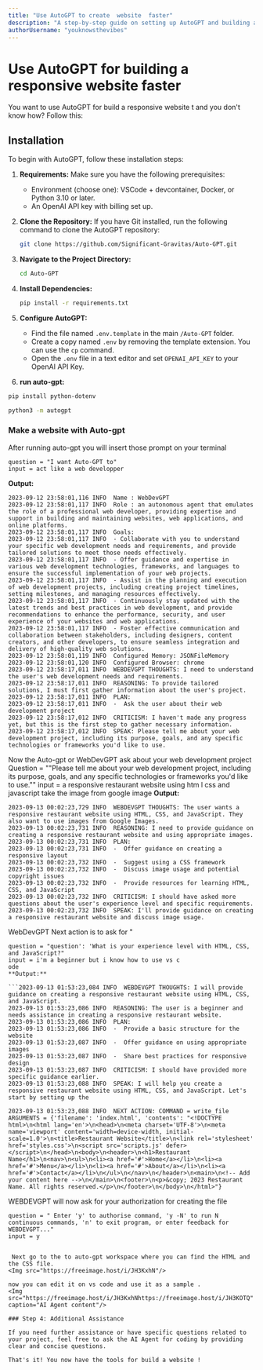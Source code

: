 ```yaml
---
title: "Use AutoGPT to create  website  faster"
description: "A step-by-step guide on setting up AutoGPT and building an responsive website"
authorUsername: "youknowsthevibes"
--- 
```


# Use AutoGPT for building a responsive website faster 
You want to use AutoGPT for build a responsive website  t and you don't know how? Follow this:

## Installation

To begin with AutoGPT, follow these installation steps:

1. **Requirements:** Make sure you have the following prerequisites:
   - Environment (choose one): VSCode + devcontainer, Docker, or Python 3.10 or later.
   - An OpenAI API key with billing set up.

2. **Clone the Repository:** If you have Git installed, run the following command to clone the AutoGPT repository:

   ```bash
   git clone https://github.com/Significant-Gravitas/Auto-GPT.git
   ```

3. **Navigate to the Project Directory:**

   ```bash
   cd Auto-GPT
   ```

4. **Install Dependencies:**

   ```bash
   pip install -r requirements.txt
   ```

5. **Configure AutoGPT:**
   - Find the file named `.env.template` in the main `/Auto-GPT` folder.
   - Create a copy named `.env` by removing the template extension. You can use the `cp` command.
   - Open the `.env` file in a text editor and set `OPENAI_API_KEY` to your OpenAI API Key.
6. **run auto-gpt:**
 ```bash
pip install python-dotenv
 ```

   ```bash
  python3 -m autogpt
   ```

### Make a website with Auto-gpt
After running auto-gpt you will insert those  prompt on your terminal 

```terminal
question = "I want Auto-GPT to"
input = act like a web developper
```

**Output:**

``` 2023-09-12 23:58:01,115 INFO  WebDevGPT has been created with the following details:
2023-09-12 23:58:01,116 INFO  Name : WebDevGPT
2023-09-12 23:58:01,117 INFO  Role : an autonomous agent that emulates the role of a professional web developer, providing expertise and support in building and maintaining websites, web applications, and online platforms.
2023-09-12 23:58:01,117 INFO  Goals: 
2023-09-12 23:58:01,117 INFO  - Collaborate with you to understand your specific web development needs and requirements, and provide tailored solutions to meet those needs effectively.
2023-09-12 23:58:01,117 INFO  - Offer guidance and expertise in various web development technologies, frameworks, and languages to ensure the successful implementation of your web projects.
2023-09-12 23:58:01,117 INFO  - Assist in the planning and execution of web development projects, including creating project timelines, setting milestones, and managing resources effectively.
2023-09-12 23:58:01,117 INFO  - Continuously stay updated with the latest trends and best practices in web development, and provide recommendations to enhance the performance, security, and user experience of your websites and web applications.
2023-09-12 23:58:01,117 INFO  - Foster effective communication and collaboration between stakeholders, including designers, content creators, and other developers, to ensure seamless integration and delivery of high-quality web solutions.
2023-09-12 23:58:01,119 INFO  Configured Memory: JSONFileMemory
2023-09-12 23:58:01,120 INFO  Configured Browser: chrome
2023-09-12 23:58:17,011 INFO  WEBDEVGPT THOUGHTS: I need to understand the user's web development needs and requirements.
2023-09-12 23:58:17,011 INFO  REASONING: To provide tailored solutions, I must first gather information about the user's project.
2023-09-12 23:58:17,011 INFO  PLAN: 
2023-09-12 23:58:17,011 INFO  -  Ask the user about their web development project
2023-09-12 23:58:17,012 INFO  CRITICISM: I haven't made any progress yet, but this is the first step to gather necessary information.
2023-09-12 23:58:17,012 INFO  SPEAK: Please tell me about your web development project, including its purpose, goals, and any specific technologies or frameworks you'd like to use.
```
Now the Auto-gpt or WebDevGPT ask about your web development project 
Question = ""Please tell me about your web development project, including its purpose, goals, and any specific technologies or frameworks you'd like to use.""
input = a responsive restaurant website using htm
l css and javascript take the image from google 
image
**Output:**

```text
2023-09-13 00:02:23,729 INFO  WEBDEVGPT THOUGHTS: The user wants a responsive restaurant website using HTML, CSS, and JavaScript. They also want to use images from Google Images.
2023-09-13 00:02:23,731 INFO  REASONING: I need to provide guidance on creating a responsive restaurant website and using appropriate images.
2023-09-13 00:02:23,731 INFO  PLAN: 
2023-09-13 00:02:23,731 INFO  -  Offer guidance on creating a responsive layout
2023-09-13 00:02:23,732 INFO  -  Suggest using a CSS framework
2023-09-13 00:02:23,732 INFO  -  Discuss image usage and potential copyright issues
2023-09-13 00:02:23,732 INFO  -  Provide resources for learning HTML, CSS, and JavaScript
2023-09-13 00:02:23,732 INFO  CRITICISM: I should have asked more questions about the user's experience level and specific requirements.
2023-09-13 00:02:23,732 INFO  SPEAK: I'll provide guidance on creating a responsive restaurant website and discuss image usage.
```
 WebDevGPT Next action is to ask for "
```terminal
question = "question': 'What is your experience level with HTML, CSS, and JavaScript?"
input = i'm a beginner but i know how to use vs c
ode
**Output:**

```2023-09-13 01:53:23,084 INFO  WEBDEVGPT THOUGHTS: I will provide guidance on creating a responsive restaurant website using HTML, CSS, and JavaScript.
2023-09-13 01:53:23,086 INFO  REASONING: The user is a beginner and needs assistance in creating a responsive restaurant website.
2023-09-13 01:53:23,086 INFO  PLAN: 
2023-09-13 01:53:23,086 INFO  -  Provide a basic structure for the website
2023-09-13 01:53:23,087 INFO  -  Offer guidance on using appropriate images
2023-09-13 01:53:23,087 INFO  -  Share best practices for responsive design
2023-09-13 01:53:23,087 INFO  CRITICISM: I should have provided more specific guidance earlier.
2023-09-13 01:53:23,088 INFO  SPEAK: I will help you create a responsive restaurant website using HTML, CSS, and JavaScript. Let's start by setting up the
```

```
2023-09-13 01:53:23,088 INFO  NEXT ACTION: COMMAND = write_file  ARGUMENTS = {'filename': 'index.html', 'contents': "<!DOCTYPE html>\n<html lang='en'>\n<head>\n<meta charset='UTF-8'>\n<meta name='viewport' content='width=device-width, initial-scale=1.0'>\n<title>Restaurant Website</title>\n<link rel='stylesheet' href='styles.css'>\n<script src='scripts.js' defer></script>\n</head>\n<body>\n<header>\n<h1>Restaurant Name</h1>\n<nav>\n<ul>\n<li><a href='#'>Home</a></li>\n<li><a href='#'>Menu</a></li>\n<li><a href='#'>About</a></li>\n<li><a href='#'>Contact</a></li>\n</ul>\n</nav>\n</header>\n<main>\n<!-- Add your content here -->\n</main>\n<footer>\n<p>&copy; 2023 Restaurant Name. All rights reserved.</p>\n</footer>\n</body>\n</html>"}
```
WEBDEVGPT will now ask for your authorization for creating the file 

```
question = " Enter 'y' to authorise command, 'y -N' to run N continuous commands, 'n' to exit program, or enter feedback for WEBDEVGPT..."
input = y


 Next go to the to auto-gpt workspace where you can find the HTML and the CSS file.
<Img src="https://freeimage.host/i/JH3KxhN"/>

now you can edit it on vs code and use it as a sample .
<Img src="https://freeimage.host/i/JH3KxhNhttps://freeimage.host/i/JH3KOTQ" caption="AI Agent content"/>

### Step 4: Additional Assistance

If you need further assistance or have specific questions related to your project, feel free to ask the AI Agent for coding by providing clear and concise questions.

That's it! You now have the tools for build a website !
